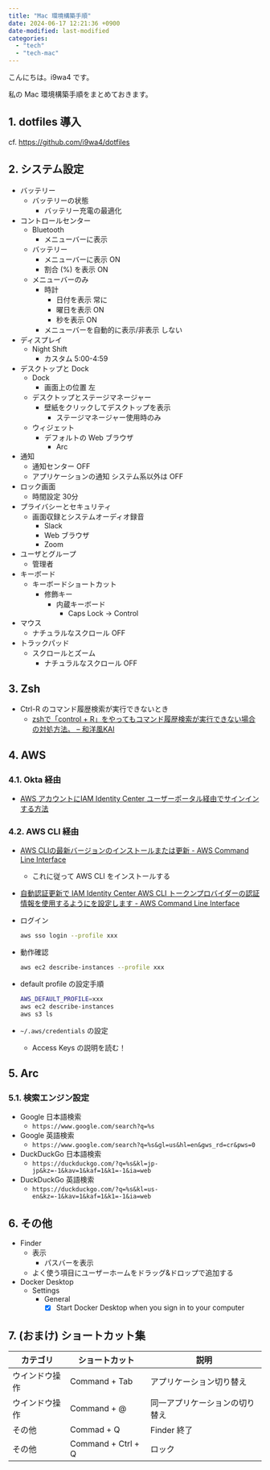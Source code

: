 ```yaml
---
title: "Mac 環境構築手順"
date: 2024-06-17 12:21:36 +0900
date-modified: last-modified
categories:
  - "tech"
  - "tech-mac"
---
```


こんにちは。i9wa4 です。

私の Mac 環境構築手順をまとめておきます。

## 1. dotfiles 導入

cf. <https://github.com/i9wa4/dotfiles>

## 2. システム設定

- バッテリー
    - バッテリーの状態
        - バッテリー充電の最適化
- コントロールセンター
    - Bluetooth
        - メニューバーに表示
    - バッテリー
        - メニューバーに表示 ON
        - 割合 (%) を表示 ON
    - メニューバーのみ
        - 時計
            - 日付を表示 常に
            - 曜日を表示 ON
            - 秒を表示 ON
        - メニューバーを自動的に表示/非表示 しない
- ディスプレイ
    - Night Shift
        - カスタム 5:00-4:59
- デスクトップと Dock
    - Dock
        - 画面上の位置 左
    - デスクトップとステージマネージャー
        - 壁紙をクリックしてデスクトップを表示
            - ステージマネージャー使用時のみ
    - ウィジェット
        - デフォルトの Web ブラウザ
            - Arc
- 通知
    - 通知センター OFF
    - アプリケーションの通知 システム系以外は OFF
- ロック画面
    - 時間設定 30分
- プライバシーとセキュリティ
    - 画面収録とシステムオーディオ録音
        - Slack
        - Web ブラウザ
        - Zoom
- ユーザとグループ
    - 管理者
- キーボード
    - キーボードショートカット
        - 修飾キー
            - 内蔵キーボード
                - Caps Lock -> Control
- マウス
    - ナチュラルなスクロール OFF
- トラックパッド
    - スクロールとズーム
        - ナチュラルなスクロール OFF

## 3. Zsh

- Ctrl-R のコマンド履歴検索が実行できないとき
    - [zshで「control + R」をやってもコマンド履歴検索が実行できない場合の対処方法。 – 和洋風KAI](https://wayohoo.com/article/6922)

## 4. AWS

### 4.1. Okta 経由

- [AWS アカウントにIAM Identity Center ユーザーポータル経由でサインインする方法](https://www.notion.so/AWS-IAM-Identity-Center-a4eda510decb43f6a51c1df902acf84a?pvs=21)

### 4.2. AWS CLI 経由

- [AWS CLIの最新バージョンのインストールまたは更新 - AWS Command Line Interface](https://docs.aws.amazon.com/ja_jp/cli/latest/userguide/getting-started-install.html)
    - これに従って AWS CLI をインストールする
- [自動認証更新で IAM Identity Center AWS CLI トークンプロバイダーの認証情報を使用するようにを設定します - AWS Command Line Interface](https://docs.aws.amazon.com/ja_jp/cli/latest/userguide/sso-configure-profile-token.html)
- ログイン

    ```sh
    aws sso login --profile xxx
    ```

- 動作確認

    ```sh
    aws ec2 describe-instances --profile xxx
    ```

- default profile の設定手順

    ```sh
    AWS_DEFAULT_PROFILE=xxx
    aws ec2 describe-instances
    aws s3 ls
    ```

- `~/.aws/credentials` の設定
    - Access Keys の説明を読む！

## 5. Arc

### 5.1. 検索エンジン設定

- Google 日本語検索
    - `https://www.google.com/search?q=%s`
- Google 英語検索
    - `https://www.google.com/search?q=%s&gl=us&hl=en&gws_rd=cr&pws=0`
- DuckDuckGo 日本語検索
    - `https://duckduckgo.com/?q=%s&kl=jp-jp&kz=-1&kav=1&kaf=1&k1=-1&ia=web`
- DuckDuckGo 英語検索
    - `https://duckduckgo.com/?q=%s&kl=us-en&kz=-1&kav=1&kaf=1&k1=-1&ia=web`

## 6. その他

- Finder
    - 表示
        - パスバーを表示
    - よく使う項目にユーザーホームをドラッグ&ドロップで追加する
- Docker Desktop
    - Settings
        - General
            - [x] Start Docker Desktop when you sign in to your computer

## 7. (おまけ) ショートカット集

| カテゴリ       | ショートカット     | 説明                           |
| ---            | ---                | ---                            |
| ウインドウ操作 | Command + Tab      | アプリケーション切り替え       |
| ウインドウ操作 | Command + @        | 同一アプリケーションの切り替え |
| その他         | Commad  + Q        | Finder 終了                    |
| その他         | Command + Ctrl + Q | ロック                         |
